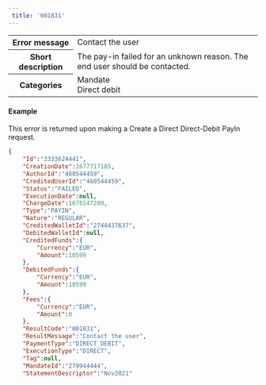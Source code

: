 ---  
 title: '001831'  
---  
  
<table>
    <tbody>
        <tr>
            <th scope="row"><strong>Error message</strong></th>
            <td>Contact the user</td>
        </tr>
        <tr>
            <th scope="row"><strong>Short description</strong></th>
            <td>The pay-in failed for an unknown reason. The end user should be contacted.</td>
        </tr>
        <tr>
            <th scope="row"><strong>Categories</strong></th>
            <td>  
<div class="label">Mandate</div>  
<div class="label">Direct debit</div>
</td>
        </tr>
    </tbody>
</table>  

#### Example  

This error is returned upon making a Create a Direct Direct-Debit PayIn request.  
```json API Response
{
    "Id":"3333624441",
    "CreationDate":1677717185,
    "AuthorId":"460544459",
    "CreditedUserId":"460544459",
    "Status":"FAILED",
    "ExecutionDate":null,
    "ChargeDate":1678147200,
    "Type":"PAYIN",
    "Nature":"REGULAR",
    "CreditedWalletId":"2744437637",
    "DebitedWalletId":null,
    "CreditedFunds":{
        "Currency":"EUR",
        "Amount":10599
    },
    "DebitedFunds":{
        "Currency":"EUR",
        "Amount":10599
    },
    "Fees":{
        "Currency":"EUR",
        "Amount":0
    },
    "ResultCode":"001831",
    "ResultMessage":"Contact the user",
    "PaymentType":"DIRECT_DEBIT",
    "ExecutionType":"DIRECT",
    "Tag":null,
    "MandateId":"279944444",
    "StatementDescriptor":"Nov2021"
```